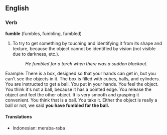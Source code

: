 ==English==
===Verb===

'''fumble''' (fumbles, fumbling, fumbled)

#To try to get something by touching and identifying it from its shape and texture, because the object cannot be identified by vision (not visible due to darkness, etc.).
#: ''He fumbled for a torch when there was a sudden blackout.''
Example: There is a box, designed so that your hands can get in, but you can't see the objects in it. The box is filled with cubes, balls, and cylinders. You are instructed to get a ball. You put in your hands. You feel the object. You think it's not a ball, because it has a pointed edge. You release the object and feel the other object. It is very smooth and grasping it convenient. You think that is a ball. You take it. Either the object is really a ball or not, we said '''you have fumbled for the ball.'''

====Translations====

*Indonesian: meraba-raba